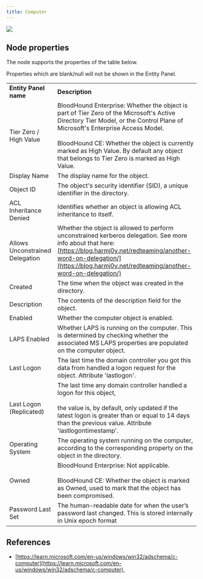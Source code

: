 ```yaml
---
title: Computer
---
```


<img noZoom src="/assets/community-edition-pill-tag.svg"/> 

## Node properties

The node supports the properties of the table below.

<Note>
Properties which are blank/null will not be shown in the Entity Panel.
</Note>

|     |     |
| --- | --- |
| **Entity Panel name** | **Description** |
| Tier Zero / High Value | BloodHound Enterprise: Whether the object is part of Tier Zero of the Microsoft's Active Directory Tier Model, or the Control Plane of Microsoft's Enterprise Access Model.  <br/>  <br/>BloodHound CE: Whether the object is currently marked as High Value. By default any object that belongs to Tier Zero is marked as High Value. |
| Display Name | The display name for the object. |
| Object ID | The object's security identifier (SID), a unique identifier in the directory. |
| ACL Inheritance Denied | Identifies whether an object is allowing ACL inheritance to itself. |
| Allows Unconstrained Delegation | Whether the object is allowed to perform unconstrained kerberos delegation. See more info about that here: [https://blog.harmj0y.net/redteaming/another-word-on-delegation/](https://blog.harmj0y.net/redteaming/another-word-on-delegation/) |
| Created | The time when the object was created in the directory. |
| Description | The contents of the description field for the object. |
| Enabled | Whether the computer object is enabled. |
| LAPS Enabled | Whether LAPS is running on the computer. This is determined by checking whether the associated MS LAPS properties are populated on the computer object. |
| Last Logon | The last time the domain controller you got this data from handled a logon request for the object. Attribute 'lastlogon'. |
| Last Logon (Replicated) | The last time any domain controller handled a logon for this object,<br/><br/>the value is, by default, only updated if the latest logon is greater than or equal to 14 days than the previous value. Attribute 'lastlogontimestamp'. |
| Operating System | The operating system running on the computer, according to the corresponding property on the object in the directory. |
| Owned | BloodHound Enterprise: Not applicable.  <br/>  <br/>BloodHound CE: Whether the object is marked as Owned, used to mark that the object has been compromised. |
| Password Last Set | The human-readable date for when the user’s password last changed. This is stored internally in Unix epoch format |

## References

* [https://learn.microsoft.com/en-us/windows/win32/adschema/c-computer](https://learn.microsoft.com/en-us/windows/win32/adschema/c-computer) 

